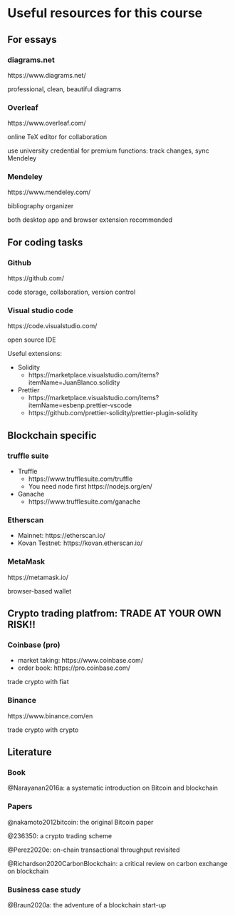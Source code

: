# Useful resources for this course

## For essays {.allowframebreaks}

### diagrams.net

https://www.diagrams.net/

professional, clean, beautiful diagrams

### Overleaf

https://www.overleaf.com/

online TeX editor for collaboration

use university credential for premium functions: track changes, sync Mendeley

### Mendeley

https://www.mendeley.com/

bibliography organizer

both desktop app and browser extension recommended

## For coding tasks

### Github

https://github.com/

code storage, collaboration, version control 


### Visual studio code

https://code.visualstudio.com/

open source IDE

Useful extensions:

- Solidity
    - https://marketplace.visualstudio.com/items?itemName=JuanBlanco.solidity
- Prettier
    - https://marketplace.visualstudio.com/items?itemName=esbenp.prettier-vscode
    - https://github.com/prettier-solidity/prettier-plugin-solidity

## Blockchain specific

### truffle suite

- Truffle
    - https://www.trufflesuite.com/truffle
    - You need node first https://nodejs.org/en/
- Ganache
    - https://www.trufflesuite.com/ganache

### Etherscan

- Mainnet: https://etherscan.io/
- Kovan Testnet: https://kovan.etherscan.io/

### MetaMask

https://metamask.io/

browser-based wallet

## Crypto trading platfrom: TRADE AT YOUR OWN RISK!!


### Coinbase (pro)

- market taking: https://www.coinbase.com/
- order book: https://pro.coinbase.com/

trade crypto with fiat

### Binance

https://www.binance.com/en

trade crypto with crypto

## Literature {.allowframebreaks}

### Book

@Narayanan2016a: a systematic introduction on Bitcoin and blockchain
<!-- @ -->
<!-- Narayanan, A., Bonneau, J., Felten, E., Miller, A., & Goldfeder, S. (2016). **Bitcoin and Cryptocurrency Technologies: A Comprehensive Introduction**. *Princeton University Press* (Vol. 1st Ed). Retrieved from https://press.princeton.edu/titles/10908.html -->

### Papers

@nakamoto2012bitcoin: the original Bitcoin paper

@236350: a crypto trading scheme

@Perez2020e: on-chain transactional throughput revisited

@Richardson2020CarbonBlockchain: a critical review on carbon exchange on blockchain


### Business case study

@Braun2020a: the adventure of a blockchain start-up

<!-- Nakamoto, S. (2008). **Bitcoin: A Peer-to-Peer Electronic Cash System**. Retrieved from www.bitcoin.org -->

<!-- Perez, D., Xu, J., & Livshits, B. (2020). **Revisiting Transactional Statistics of High-scalability Blockchains**. In *Proceedings of the ACM Internet Measurement Conference* (Vol. 16, pp. 535–550). New York, NY, USA: ACM. https://doi.org/10.1145/3419394.3423628 -->

<!-- Xu, J., & Livshits, B. (2019). **The Anatomy of a Cryptocurrency Pump-and-Dump Scheme**. In *28th USENIX Security Symposium (USENIX Security 19)* (pp. 1609–1625). Santa Clara, CA: USENIX Association. Retrieved from https://arxiv.org/abs/1811.10109 -->

<!-- Richardson, A., & Xu, J. (2020). **Carbon Trading with Blockchain**. In P. Pardalos, I. Kotsireas, Y. Guo, & W. Knottenbelt (Eds.), *Mathematical Research for Blockchain Economy* (pp. 105–124). https://doi.org/10.1007/978-3-030-53356-4_7 -->

<!-- Braun, A., Cohen, L. H., & Xu, J. (2020). **fidentiaX: The Tradable Insurance Marketplace on Blockchain**. *Harvard Business School Case*, 219–116. Retrieved from https://www.hbs.edu/faculty/Pages/item.aspx?num=56189 -->
